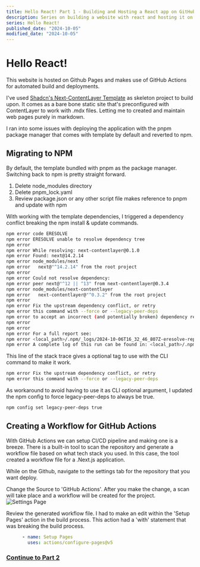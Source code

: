 ```yaml
---
title: Hello React! Part 1 - Building and Hosting a React app on GitHub Pages
description: Series on building a website with react and hosting it on GitHub Pages.
series: Hello React!
published_date: "2024-10-05"
modified_date: "2024-10-05"
---
```


# Hello React!
This website is hosted on Github Pages and makes use of GitHub Actions for automated build and deployments.

I've used [Shadcn's Next-ContentLayer Template](https://github.com/shadcn/next-contentlayer) as skeleton project to build upon.
It comes as a bare bone static site that's preconfigured with ContentLayer to work with .mdx files.  Letting me to created
and maintain web pages purely in markdown.

I ran into some issues with deploying the application with the pnpm package manager that comes with template by default and reverted to npm.

## Migrating to NPM
By default, the template bundled with pnpm as the package manager.
Switching back to npm is pretty straight forward.
1. Delete node_modules directory
2. Delete pnpm_lock.yaml
3. Review package.json or any other script file makes reference to pnpm and update with npm

With working with the template dependencies, I triggered a dependency conflict breaking the npm install & update commands.
```sh
npm error code ERESOLVE
npm error ERESOLVE unable to resolve dependency tree
npm error
npm error While resolving: next-contentlayer@0.1.0
npm error Found: next@14.2.14
npm error node_modules/next
npm error   next@"^14.2.14" from the root project
npm error
npm error Could not resolve dependency:
npm error peer next@"^12 || ^13" from next-contentlayer@0.3.4
npm error node_modules/next-contentlayer
npm error   next-contentlayer@"^0.3.2" from the root project
npm error
npm error Fix the upstream dependency conflict, or retry
npm error this command with --force or --legacy-peer-deps
npm error to accept an incorrect (and potentially broken) dependency resolution.
npm error
npm error
npm error For a full report see:
npm error <local_path>/.npm/_logs/2024-10-06T16_32_46_807Z-eresolve-report.txt
npm error A complete log of this run can be found in: <local_path>/.npm/_logs/2024-10-06T16_32_46_807Z-debug-0.log
```

This line of the stack trace gives a optional tag to use with the CLI command to make it work.
```sh
npm error Fix the upstream dependency conflict, or retry
npm error this command with --force or --legacy-peer-deps
```

As workaround to avoid having to use it as CLI optional argument, I updated the npm config to force legacy-peer-deps to always be true.

```sh
npm config set legacy-peer-deps true
```

## Creating a Workflow for GitHub Actions
With GitHub Actions we can setup CI/CD pipeline and making one is a breeze.  There is a built-in tool to scan the repository and
generate a workflow file based on what tech stack you used.  In this case, the tool created a workflow file for a .Next.js application.

While on the Github, navigate to the settings tab for the repository that you want deploy.

Change the Source to 'GitHub Actions'.  After you make the change, a scan will take place and a workflow will be created for the project.
![Settings Page](/posts/hello-world/GitHub_Pages.png)

Review the generated workflow file.  I had to make an edit within the 'Setup Pages' action in the build process.
This action had a 'with' statement that was breaking the build process.
```yml
      - name: Setup Pages
        uses: actions/configure-pages@v5
```



### [Continue to Part 2](https://daniel-moore.net/posts/hello-react/hello-react-02)
